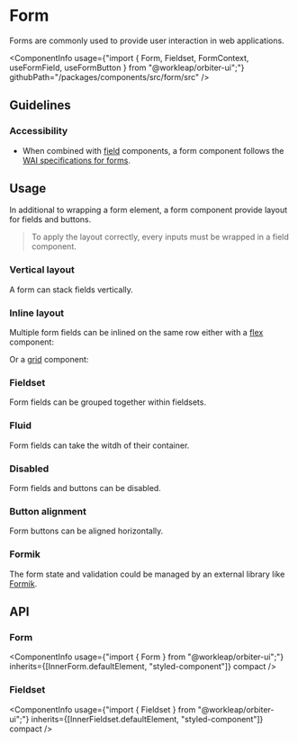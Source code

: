 
<Meta of={FormStories} />

# Form

<Tagline>Forms are commonly used to provide user interaction in web applications.</Tagline>

<ComponentInfo
    usage={"import { Form, Fieldset, FormContext, useFormField, useFormButton } from \"@workleap/orbiter-ui\";"}
    githubPath="/packages/components/src/form/src"
/>

## Guidelines

### Accessibility

- When combined with [field](?path=/story/field--input) components, a form component follows the [WAI specifications for forms](https://www.w3.org/WAI/tutorials/forms/).

## Usage

In additional to wrapping a form element, a form component provide layout for fields and buttons.

> To apply the layout correctly, every inputs must be wrapped in a field component.

### Vertical layout

A form can stack fields vertically.

<Canvas of={FormStories.VerticalLayout} />

### Inline layout

Multiple form fields can be inlined on the same row either with a [flex](?path=/docs/flex--horizontal) component:

<Canvas of={FormStories.InlineLayoutFlex} />

Or a [grid](?path=/docs/grid--areas) component:

<Canvas of={FormStories.InlineLayoutGrid} />

### Fieldset

Form fields can be grouped together within fieldsets.

<Canvas of={FormStories.FormFieldset} />

### Fluid

Form fields can take the witdh of their container.

<Canvas of={FormStories.Fluid} />

### Disabled

Form fields and buttons can be disabled.

<Canvas of={FormStories.Disabled} />

### Button alignment

Form buttons can be aligned horizontally.

<Canvas of={FormStories.ButtonAlignment} />

### Formik

The form state and validation could be managed by an external library like [Formik](https://formik.org/).

<Canvas of={FormStories.Formik} />

## API

### Form

<ComponentInfo
    usage={"import { Form } from \"@workleap/orbiter-ui\";"}
    inherits={[InnerForm.defaultElement, "styled-component"]}
    compact
/>

<ArgTypes of={InnerForm} sort="alpha" />

### Fieldset

<ComponentInfo
    usage={"import { Fieldset } from \"@workleap/orbiter-ui\";"}
    inherits={[InnerFieldset.defaultElement, "styled-component"]}
    compact
/>

<ArgTypes of={InnerFieldset} sort="alpha" />

